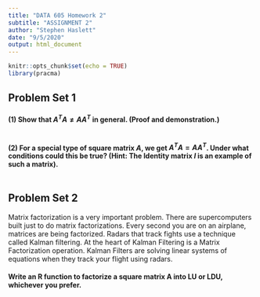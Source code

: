 ```yaml
---
title: "DATA 605 Homework 2"
subtitle: "ASSIGNMENT 2"
author: "Stephen Haslett"
date: "9/5/2020"
output: html_document
---
```


```r
knitr::opts_chunk$set(echo = TRUE)
library(pracma)
```

## Problem Set 1

#### (1) Show that $A^{T} A \ne AA^{T}$ in general. (Proof and demonstration.)

```r

```

#### (2) For a special type of square matrix $A$, we get $A^{T} A = AA^{T}$. Under what conditions could this be true? (Hint: The Identity matrix $I$ is an example of such a matrix).

```r

```

## Problem Set 2

Matrix factorization is a very important problem. There are supercomputers built just to do matrix factorizations. Every second you are on an airplane, matrices are being
factorized. Radars that track fights use a technique called Kalman filtering. At the heart of Kalman Filtering is a Matrix Factorization operation. Kalman Filters are solving linear
systems of equations when they track your flight using radars.

#### Write an R function to factorize a square matrix A into LU or LDU, whichever you prefer.



